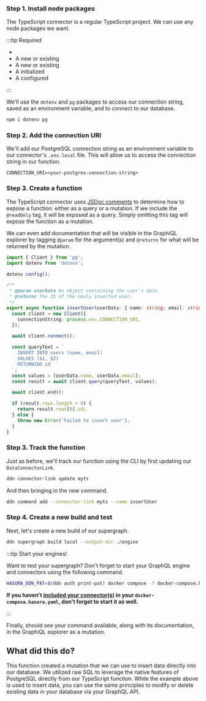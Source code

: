 
### Step 1. Install node packages

The TypeScript connector is a regular TypeScript project. We can use any node packages we want.

:::tip Required

- <BaseUrlLink to="/getting-started/prerequisites" text="The DDN CLI, VS Code extension, and Docker installed" />
- A new or existing <BaseUrlLink to="/getting-started/init-supergraph" text="supergraph" />
- A new or existing <BaseUrlLink to="/getting-started/init-subgraph" text="subgraph" />
- A <BaseUrlLink to="/getting-started/connect-to-data/connect-a-source" text="PostgreSQL connector"/> initialized
- A <BaseUrlLink to="/getting-started/connect-to-data/create-source-metadata" text="DataConnectorLink"/> configured

:::

We'll use the `dotenv` and `pg` packages to access our connection string, saved as an environment variable, and to
connect to our database.

```bash title="From the my_subgraph/connector/my_ts directory, run:"
npm i dotenv pg
```

### Step 2. Add the connection URI

We'll add our PostgreSQL connection string as an environment variable to our connector's `.env.local` file. This will
allow us to access the connection string in our function.

```env title="my_subgraph/connectors/my_ts/.env.local"
CONNECTION_URI=<your-postgres-connection-string>
```

### Step 3. Create a function

The TypeScript connector uses [JSDoc comments](https://jsdoc.app/) to determine how to expose a function: either as a
query or a mutation. If we include the `@readOnly` tag, it will be exposed as a query. Simply omitting this tag will
expose the function as a mutation.

We can even add documentation that will be visible in the GraphiQL explorer by tagging `@param` for the argument(s) and
`@returns` for what will be returned by the mutation.

```ts title="my_subgraph/connectors/my_ts/functions.ts"
import { Client } from 'pg';
import dotenv from 'dotenv';

dotenv.config();

/**
 * @param userData An object containing the user's data.
 * @returns The ID of the newly inserted user.
 */
export async function insertUser(userData: { name: string; email: string }): Promise<string> {
  const client = new Client({
    connectionString: process.env.CONNECTION_URI,
  });

  await client.connect();

  const queryText = `
    INSERT INTO users (name, email)
    VALUES ($1, $2)
    RETURNING id
  `;
  const values = [userData.name, userData.email];
  const result = await client.query(queryText, values);

  await client.end();

  if (result.rows.length > 0) {
    return result.rows[0].id;
  } else {
    throw new Error('Failed to insert user');
  }
}
```

### Step 3. Track the function

Just as before, we'll track our function using the CLI by first updating our `DataConnectorLink`.

```bash title="From any directory in the project, run:"
ddn connector-link update myts
```

And then bringing in the new command.

```bash title="From any directory in the project, run:"
ddn command add --connector-link myts --name insertUser
```

### Step 4. Create a new build and test

Next, let's create a new build of our supergraph.

```bash title="From the root of the project, run:"
ddn supergraph build local --output-dir ./engine
```

:::tip Start your engines!

Want to test your supergraph? Don't forget to start your GraphQL engine and connectors using the following command.

```bash title="From the root of your project, run:"
HASURA_DDN_PAT=$(ddn auth print-pat) docker compose -f docker-compose.hasura.yaml watch
```

**If you haven't [included your connector(s)](/getting-started/01-init-supergraph.mdx) in your
`docker-compose.hasura.yaml`, don't forget to start it as well.**

:::

Finally, should see your command available, along with its documentation, in the GraphiQL explorer as a mutation.

## What did this do?

This function created a mutation that we can use to insert data directly into our database. We utilized raw SQL to
leverage the native features of PostgreSQL directly from our TypeScript function. While the example above is used to
insert data, you can use the same principles to modify or delete existing data in your database via your GraphQL API.
